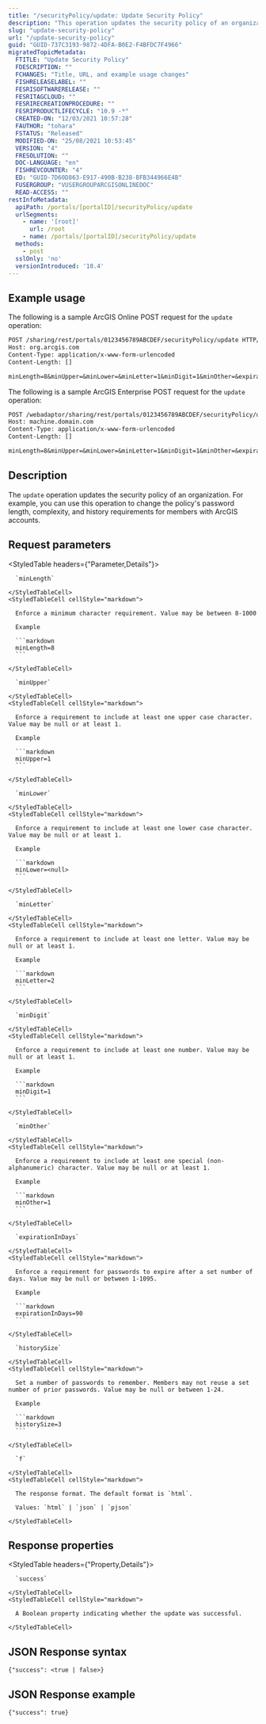 ```yaml
---
title: "/securityPolicy/update: Update Security Policy"
description: "This operation updates the security policy of an organization. For example, you can use this operation to change the policy's password length, complexity, and history requirements for members with ArcGIS accounts."
slug: "update-security-policy"
url: "/update-security-policy"
guid: "GUID-737C3193-9872-4DFA-B0E2-F4BFDC7F4966"
migratedTopicMetadata:
  FTITLE: "Update Security Policy"
  FDESCRIPTION: ""
  FCHANGES: "Title, URL, and example usage changes"
  FISHRELEASELABEL: ""
  FESRISOFTWARERELEASE: ""
  FESRITAGCLOUD: ""
  FESRIRECREATIONPROCEDURE: ""
  FESRIPRODUCTLIFECYCLE: "10.9 -*"
  CREATED-ON: "12/03/2021 10:57:28"
  FAUTHOR: "tohara"
  FSTATUS: "Released"
  MODIFIED-ON: "25/08/2021 10:53:45"
  VERSION: "4"
  FRESOLUTION: ""
  DOC-LANGUAGE: "en"
  FISHREVCOUNTER: "4"
  ED: "GUID-7D60D863-E917-490B-B238-BFB344966E4B"
  FUSERGROUP: "VUSERGROUPARCGISONLINEDOC"
  READ-ACCESS: ""
restInfoMetadata:
  apiPath: /portals/[portalID]/securityPolicy/update
  urlSegments:
    - name: '[root]'
      url: /root
    - name: /portals/[portalID]/securityPolicy/update
  methods:
    - post
  sslOnly: 'no'
  versionIntroduced: '10.4'
---
```


## Example usage

The following is a sample ArcGIS Online POST request for the `update` operation:

```markdown
POST /sharing/rest/portals/0123456789ABCDEF/securityPolicy/update HTTP/1.1
Host: org.arcgis.com
Content-Type: application/x-www-form-urlencoded
Content-Length: []

minLength=8&minUpper=&minLower=&minLetter=1&minDigit=1&minOther=&expirationInDays=&historySize=&f=pjson
```

The following is a sample ArcGIS Enterprise POST request for the `update` operation:

```markdown
POST /webadaptor/sharing/rest/portals/0123456789ABCDEF/securityPolicy/update HTTP/1.1
Host: machine.domain.com
Content-Type: application/x-www-form-urlencoded
Content-Length: []

minLength=8&minUpper=&minLower=&minLetter=1&minDigit=1&minOther=&expirationInDays=&historySize=&f=pjson
```

## Description

The `update` operation updates the security policy of an organization. For example, you can use this operation to change the policy's password length, complexity, and history requirements for members with ArcGIS accounts.


##  Request parameters

<StyledTable headers={"Parameter,Details"}>
  <StyledTableRow>
    <StyledTableCell cellStyle="markdown">

      `minLength` 

    </StyledTableCell>
    <StyledTableCell cellStyle="markdown">

      Enforce a minimum character requirement. Value may be between 8-1000

      Example

      ```markdown
      minLength=8
      ```

    </StyledTableCell>
  </StyledTableRow>
  <StyledTableRow>
    <StyledTableCell cellStyle="markdown">

      `minUpper` 

    </StyledTableCell>
    <StyledTableCell cellStyle="markdown">

      Enforce a requirement to include at least one upper case character. Value may be null or at least 1.

      Example

      ```markdown
      minUpper=1
      ```

    </StyledTableCell>
  </StyledTableRow>
  <StyledTableRow>
    <StyledTableCell cellStyle="markdown">

      `minLower` 

    </StyledTableCell>
    <StyledTableCell cellStyle="markdown">

      Enforce a requirement to include at least one lower case character. Value may be null or at least 1.

      Example

      ```markdown
      minLower=<null>
      ```

    </StyledTableCell>
  </StyledTableRow>
  <StyledTableRow>
    <StyledTableCell cellStyle="markdown">

      `minLetter` 

    </StyledTableCell>
    <StyledTableCell cellStyle="markdown">

      Enforce a requirement to include at least one letter. Value may be null or at least 1.

      Example

      ```markdown
      minLetter=2
      ```

    </StyledTableCell>
  </StyledTableRow>
  <StyledTableRow>
    <StyledTableCell cellStyle="markdown">

      `minDigit` 

    </StyledTableCell>
    <StyledTableCell cellStyle="markdown">

      Enforce a requirement to include at least one number. Value may be null or at least 1.

      Example

      ```markdown
      minDigit=1
      ```

    </StyledTableCell>
  </StyledTableRow>
  <StyledTableRow>
    <StyledTableCell cellStyle="markdown">

      `minOther` 

    </StyledTableCell>
    <StyledTableCell cellStyle="markdown">

      Enforce a requirement to include at least one special (non-alphanumeric) character. Value may be null or at least 1.

      Example

      ```markdown
      minOther=1
      ```

    </StyledTableCell>
  </StyledTableRow>
  <StyledTableRow>
    <StyledTableCell cellStyle="markdown">

      `expirationInDays` 

    </StyledTableCell>
    <StyledTableCell cellStyle="markdown">

      Enforce a requirement for passwords to expire after a set number of days. Value may be null or between 1-1095.

      Example

      ```markdown
      expirationInDays=90
      ```

    </StyledTableCell>
  </StyledTableRow>
  <StyledTableRow>
    <StyledTableCell cellStyle="markdown">

      `historySize` 

    </StyledTableCell>
    <StyledTableCell cellStyle="markdown">

      Set a number of passwords to remember. Members may not reuse a set number of prior passwords. Value may be null or between 1-24.

      Example

      ```markdown
      historySize=3
      ```

    </StyledTableCell>
  </StyledTableRow>
  <StyledTableRow>
    <StyledTableCell cellStyle="markdown">

      `f` 

    </StyledTableCell>
    <StyledTableCell cellStyle="markdown">

      The response format. The default format is `html`.

      Values: `html` | `json` | `pjson`

    </StyledTableCell>
  </StyledTableRow>
</StyledTable>


## Response properties

<StyledTable headers={"Property,Details"}>
  <StyledTableRow>
    <StyledTableCell cellStyle="markdown">

      `success` 

    </StyledTableCell>
    <StyledTableCell cellStyle="markdown">

      A Boolean property indicating whether the update was successful.

    </StyledTableCell>
  </StyledTableRow>
</StyledTable>


## JSON Response syntax

```other
{"success": <true | false>}
```

## JSON Response example

```other
{"success": true}
```